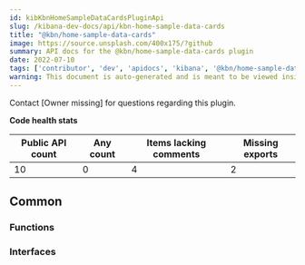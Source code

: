 ```yaml
---
id: kibKbnHomeSampleDataCardsPluginApi
slug: /kibana-dev-docs/api/kbn-home-sample-data-cards
title: "@kbn/home-sample-data-cards"
image: https://source.unsplash.com/400x175/?github
summary: API docs for the @kbn/home-sample-data-cards plugin
date: 2022-07-10
tags: ['contributor', 'dev', 'apidocs', 'kibana', '@kbn/home-sample-data-cards']
warning: This document is auto-generated and is meant to be viewed inside our experimental, new docs system. Reach out in #docs-engineering for more info.
---
```




Contact [Owner missing] for questions regarding this plugin.

**Code health stats**

| Public API count  | Any count | Items lacking comments | Missing exports |
|-------------------|-----------|------------------------|-----------------|
| 10 | 0 | 4 | 2 |

## Common

### Functions
<DocDefinitionList data={kbnHomeSampleDataCardsObj.common.functions}/>

### Interfaces
<DocDefinitionList data={kbnHomeSampleDataCardsObj.common.interfaces}/>

